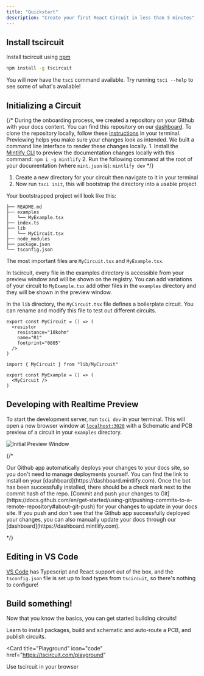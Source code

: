 ```yaml
---
title: "Quickstart"
description: "Create your first React Circuit in less than 5 minutes"
---
```


## Install tscircuit

Install tscircuit using [npm](https://nodejs.org/en/learn/getting-started/an-introduction-to-the-npm-package-manager)

```bash
npm install -g tscircuit
```

You will now have the `tsci` command available. Try running `tsci --help` to see
some of what's available!

## Initializing a Circuit

{/* <AccordionGroup>
  <Accordion icon="github" title="Clone your docs locally">
    During the onboarding process, we created a repository on your Github with
    your docs content. You can find this repository on our
    [dashboard](https://dashboard.mintlify.com). To clone the repository
    locally, follow these
    [instructions](https://docs.github.com/en/repositories/creating-and-managing-repositories/cloning-a-repository)
    in your terminal.
  </Accordion>
  <Accordion icon="rectangle-terminal" title="Preview changes">
    Previewing helps you make sure your changes look as intended. We built a
    command line interface to render these changes locally. 1. Install the
    [Mintlify CLI](https://www.npmjs.com/package/mintlify) to preview the
    documentation changes locally with this command: ``` npm i -g mintlify ```
    2. Run the following command at the root of your documentation (where
    `mint.json` is): ``` mintlify dev ```
  </Accordion>
</AccordionGroup> */}

1. Create a new directory for your circuit then navigate to it in your terminal
2. Now run `tsci init`, this will bootstrap the directory into a usable project

Your bootstrapped project will look like this:

```
├── README.md
├── examples
│   └── MyExample.tsx
├── index.ts
├── lib
│   └── MyCircuit.tsx
├── node_modules
├── package.json
└── tsconfig.json
```

The most important files are `MyCircuit.tsx` and `MyExample.tsx`.

In tscircuit, every file in the examples directory is accessible from your preview window and
will be shown on the registry. You can add variations of your circuit to
`MyExample.tsx` add other files in the `examples` directory and they will be
shown in the preview window.

In the `lib` directory, the `MyCircuit.tsx` file defines a boilerplate circuit.
You can rename and modify this file to test out different circuits.

<CodeGroup>

```tsx MyCircuit.tsx
export const MyCircuit = () => (
  <resistor
    resistance="10kohm"
    name="R1"
    footprint="0805"
  />
)
```

```tsx MyExample.tsx
import { MyCircuit } from "lib/MyCircuit"

export const MyExample = () => (
  <MyCircuit />
)
```

</CodeGroup>


## Developing with Realtime Preview

To start the development server, run `tsci dev` in your terminal. This will open
a new browser window at [`localhost:3020`](http://localhost:3020) with a Schematic and PCB preview of a circuit in your
`examples` directory.


![Initial Preview Window](/images/preview-window-initial.png)


{/* <AccordionGroup>

<Accordion icon="message-bot" title="Install our Github app">
  Our Github app automatically deploys your changes to your docs site, so you
  don't need to manage deployments yourself. You can find the link to install on
  your [dashboard](https://dashboard.mintlify.com). Once the bot has been
  successfully installed, there should be a check mark next to the commit hash
  of the repo.
</Accordion>
<Accordion icon="rocket" title="Push your changes">
  [Commit and push your changes to
  Git](https://docs.github.com/en/get-started/using-git/pushing-commits-to-a-remote-repository#about-git-push)
  for your changes to update in your docs site. If you push and don't see that
  the Github app successfully deployed your changes, you can also manually
  update your docs through our [dashboard](https://dashboard.mintlify.com).
</Accordion>

</AccordionGroup> */}

## Editing in VS Code

[VS Code](https://code.visualstudio.com/)  has Typescript and React support out
of the box, and the `tsconfig.json` file is set up to load types from `tscircuit`,
so there's nothing to configure!

## Build something!

Now that you know the basics, you can get started building circuits!

<CardGroup>

<Card title="Tutorial: Blinking LED Circuit" icon="square-code" href="/tutorials/blinking-led-circuit">
  Learn to install packages, build and schematic and auto-route a PCB, and publish circuits.
</Card>

<Card
  title="Playground"
  icon="code"
  href="https://tscircuit.com/playground"
>
  Use tscircuit in your browser
</Card>

</CardGroup>
